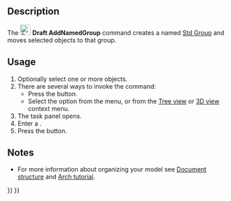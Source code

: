 <languages/>
<translate>

<!--T:1-->
{{Docnav
|[[Draft_LayerManager|LayerManager]]
|[[Draft_AddToGroup|AddToGroup]]
|[[Draft_Workbench|Draft]]
|IconL=Draft_LayerManager.svg
|IconR=Draft_AddToGroup.svg
|IconC=Workbench_Draft.svg
}}

<!--T:2-->
{{GuiCommand
|Name=Draft AddNamedGroup
|MenuLocation=Utilities → Add a new named group
|Workbenches=[[Draft_Workbench|Draft]]
|Shortcut=
|Version=0.20
|SeeAlso=[[Std_Group|Std Group]], [[Draft_AddToGroup|Draft AddToGroup]], [[Draft_AutoGroup|Draft AutoGroup]]
}}

== Description == <!--T:3-->

<!--T:4-->
The [[Image:Draft_AddNamedGroup.svg|24px]] '''Draft AddNamedGroup''' command creates a named [[Std_Group|Std Group]] and moves selected objects to that group.

== Usage == <!--T:5-->

<!--T:6-->
# Optionally select one or more objects.
# There are several ways to invoke the command:
#* Press the {{Button|[[Image:Draft_AddNamedGroup.svg|16px]] [[Draft_AddNamedGroup|Add a new named group]]}} button.
#* Select the {{MenuCommand|Utilities → [[Image:Draft_AddNamedGroup.svg|16px]] Add a new named group}} option from the menu, or from the [[Tree_view|Tree view]] or [[3D_view|3D view]] context menu.
# The {{MenuCommand|Add group}} task panel opens.
# Enter a {{MenuCommand|Group name}}.
# Press the {{Button|OK}} button.

== Notes == <!--T:7-->

<!--T:8-->
* For more information about organizing your model see [[Document_structure|Document structure]] and [[Arch_tutorial#Organizing_your_model|Arch tutorial]].


<!--T:9-->
{{Docnav
|[[Draft_LayerManager|LayerManager]]
|[[Draft_AddToGroup|AddToGroup]]
|[[Draft_Workbench|Draft]]
|IconL=Draft_LayerManager.svg
|IconR=Draft_AddToGroup.svg
|IconC=Workbench_Draft.svg
}}

</translate>
{{Draft Tools navi{{#translation:}}}}
{{Userdocnavi{{#translation:}}}}
